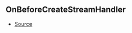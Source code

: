 ## OnBeforeCreateStreamHandler



- [Source](https://github.com/Androz2091/discord-player/blob/827d536/packages/discord-player/src/Structures/GuildQueue.ts#L55)